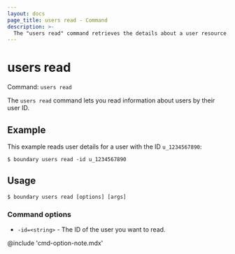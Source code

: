 ```yaml
---
layout: docs
page_title: users read - Command
description: >-
  The "users read" command retrieves the details about a user resource.
---
```


# users read

Command: `users read`

The `users read` command lets you read information about users by their user ID.

## Example

This example reads user details for a user with the ID `u_1234567890`:

```shell-session
$ boundary users read -id u_1234567890
```

## Usage

<CodeBlockConfig hideClipboard>

```shell-session
$ boundary users read [options] [args]
```

</CodeBlockConfig>

### Command options

- `-id=<string>` - The ID of the user you want to read.

@include 'cmd-option-note.mdx'